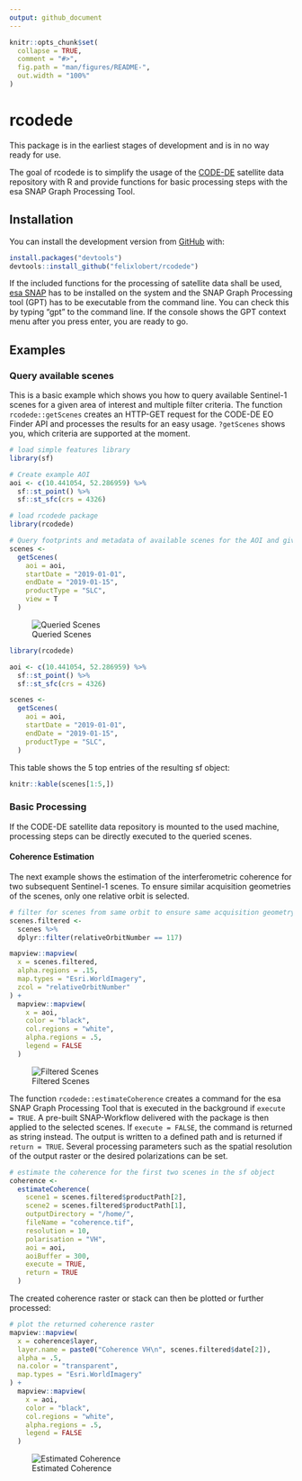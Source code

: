 ```yaml
---
output: github_document
---
```


<!-- README.md is generated from README.Rmd. Please edit that file -->

```r
knitr::opts_chunk$set(
  collapse = TRUE,
  comment = "#>",
  fig.path = "man/figures/README-",
  out.width = "100%"
)
```

# rcodede

<!-- badges: start -->
<!-- badges: end -->

This package is in the earliest stages of development and is in no way ready for use.

The goal of rcodede is to simplify the usage of the [CODE-DE](https://code-de.org/) satellite data repository with R and provide functions for basic processing steps with the esa SNAP Graph Processing Tool.

## Installation

You can install the development version from [GitHub](https://github.com/) with:

``` r
install.packages("devtools")
devtools::install_github("felixlobert/rcodede")
```

If the included functions for the processing of satellite data shall be used, [esa SNAP](http://step.esa.int/main/download/snap-download/) has to be installed on the system and the SNAP Graph Processing tool (GPT) has to be executable from the command line. You can check this by typing "gpt" to the command line. If the console shows the GPT context menu after you press enter, you are ready to go.

## Examples

### Query available scenes

This is a basic example which shows you how to query available Sentinel-1 scenes for a given area of interest and multiple filter criteria. The function `rcodede::getScenes` creates an HTTP-GET request for the CODE-DE EO Finder API and processes the results for an easy usage. `?getScenes` shows you, which criteria are supported at the moment.

```r
# load simple features library
library(sf)

# Create example AOI
aoi <- c(10.441054, 52.286959) %>%
  sf::st_point() %>%
  sf::st_sfc(crs = 4326)

# load rcodede package
library(rcodede)

# Query footprints and metadata of available scenes for the AOI and given criteria
scenes <- 
  getScenes(
    aoi = aoi,
    startDate = "2019-01-01",
    endDate = "2019-01-15",
    productType = "SLC",
    view = T
  )
```
![Queried Scenes](man/figures/scenes.png)

```r
library(rcodede)

aoi <- c(10.441054, 52.286959) %>%
  sf::st_point() %>%
  sf::st_sfc(crs = 4326)

scenes <- 
  getScenes(
    aoi = aoi,
    startDate = "2019-01-01",
    endDate = "2019-01-15",
    productType = "SLC",
  )
```
This table shows the 5 top entries of the resulting sf object:

```r
knitr::kable(scenes[1:5,])
```

### Basic Processing

If the CODE-DE satellite data repository is mounted to the used machine, processing steps can be directly executed to the queried scenes. 

#### Coherence Estimation

The next example shows the estimation of the interferometric coherence for two subsequent Sentinel-1 scenes. To ensure similar acquisition geometries of the scenes, only one relative orbit is selected.

```r
# filter for scenes from same orbit to ensure same acquisition geometry
scenes.filtered <-
  scenes %>%
  dplyr::filter(relativeOrbitNumber == 117)

mapview::mapview(
  x = scenes.filtered,
  alpha.regions = .15,
  map.types = "Esri.WorldImagery",
  zcol = "relativeOrbitNumber"
) +
  mapview::mapview(
    x = aoi,
    color = "black",
    col.regions = "white",
    alpha.regions = .5,
    legend = FALSE
  )
```
![Filtered Scenes](man/figures/scenesFiltered.png)

The function `rcodede::estimateCoherence` creates a command for the esa SNAP Graph Processing Tool that is executed in the background if `execute = TRUE`. A pre-built SNAP-Workflow delivered with the package is then applied to the selected scenes. If `execute = FALSE`, the command is returned as string instead. The output is written to a defined path and is returned if `return = TRUE`. Several processing parameters such as the spatial resolution of the output raster or the desired polarizations can be set.

```r
# estimate the coherence for the first two scenes in the sf object
coherence <-
  estimateCoherence(
    scene1 = scenes.filtered$productPath[2],
    scene2 = scenes.filtered$productPath[1],
    outputDirectory = "/home/",
    fileName = "coherence.tif",
    resolution = 10,
    polarisation = "VH",
    aoi = aoi,
    aoiBuffer = 300,
    execute = TRUE,
    return = TRUE
  )
```

The created coherence raster or stack can then be plotted or further processed:

```r
# plot the returned coherence raster
mapview::mapview(
  x = coherence$layer,
  layer.name = paste0("Coherence VH\n", scenes.filtered$date[2]),
  alpha = .5,
  na.color = "transparent",
  map.types = "Esri.WorldImagery"
) +
  mapview::mapview(
    x = aoi,
    color = "black",
    col.regions = "white",
    alpha.regions = .5,
    legend = FALSE
  )
```
![Estimated Coherence](man/figures/coherence.png)

